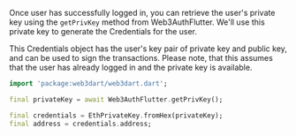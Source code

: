 Once user has successfully logged in, you can retrieve the user's private key using the `getPrivKey`
method from Web3AuthFlutter. We'll use this private key to generate the Credentials for the user.

This Credentials object has the user's key pair of private key and public key, and can be used to
sign the transactions. Please note, that this assumes that the user has already logged in and the
private key is available.

```dart
import 'package:web3dart/web3dart.dart';

final privateKey = await Web3AuthFlutter.getPrivKey();

final credentials = EthPrivateKey.fromHex(privateKey);
final address = credentials.address;
```
